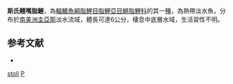 {{Speciesbox
| status = NE
| status_system = IUCN3.1
| genus = Pyrrhulina
| species = stoli
| authority = [[Boeseman|Boeseman]], 1953
| synonyms = 
}}
'''斯氏翹嘴脂鯉'''，為[[輻鰭魚綱|輻鰭魚綱]][[脂鯉目|脂鯉目]][[脂鯉亞目|脂鯉亞目]][[鱂脂鯉科|鱂脂鯉科]]的其一[[種|種]]，為熱帶淡水魚，分布於[[南美洲|南美洲]][[圭亞那|圭亞那]]淡水流域，體長可達6公分，棲息中底層水域，生活習性不明。

==参考文献==
{{refbegin}}
*{{FishBase_species|genus=Pyrrhulina|species=stoli|year=2013|month=10}}
{{refend}}
{{Taxonbar|from=Q6404610}}

[[Category:翹嘴脂鯉屬|stoli]]
[[Category:1953年描述的鱼类|P]]